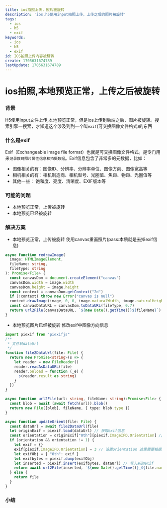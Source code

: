 ```yaml
---
title: ios拍照上传，照片被旋转
description: 'ios,h5使用input拍照上传，上传之后的照片被旋转'
tags:
  - ios
  - h5
  - exif
keywords:
  - ios
  - h5
  - exif
id: IOS拍照上传内容被翻转
create: 1705631674789
lastUpdate: 1705631674789
---
```


# ios拍照,本地预览正常，上传之后被旋转


### 背景
H5使用input文件上传,本地预览正常，但是ios上传到后端之后，图片被旋转。搜索引擎一搜索，才知道这个涉及到到一个叫`exif`(可交换图像文件格式)的东西


### 什么是exif
Exif（Exchangeable image file format）也就是可交换图像文件格式。是专门用来`记录数码照片属性信息和拍摄数据`。Exif信息包含了非常多的元数据，比如：
- 图像相关的有：图像ID、分辨率、分辨率单位、图像方向、图像宽高等
- 相机相关的有：相机制造商、相机型号、光圈值、焦距、物距、光圈值等
- 其他一些： 饱和度、亮度、清晰度、EXIF版本等

### 可能的问题
- 本地预览正常，上传被旋转
- 本地预览已经被旋转

### 解决方案
- 本地预览正常，上传被旋转
使用canvas重画照片(pass:本质就是去掉exif信息)
```typescript
async function redrawImage(
  image: HTMLImageElement,
  fileName: string,
  fileType: string
): Promise<File> {
  const canvasDom = document.createElement("canvas")
  canvasDom.width = image.width
  canvasDom.height = image.height
  const context = canvasDom.getContext("2d")
  if (!context) throw new Error("canvas is null")
  context.drawImage(image, 0, 0, image.naturalWidth, image.naturalHeight)
  const canvasDataURL = canvasDom.toDataURL(fileType, 0.7)
  return url2File(canvasDataURL, `${new Date().getTime()}${fileName}`)
}
```

- 本地预览图片已经被旋转
修改exif中图像方向信息
```typescript
import piexif from "piexifjs"
/**
 * 文件转dataUrl
 */
function file2DataUrl(file: File) {
  return new Promise<string>(s => {
    let reader = new FileReader()
    reader.readAsDataURL(file)
    reader.onload = function (_e) {
      s(reader.result as string)
    }
  })
}

async function url2File(url: string, fileName: string):Promise<File> {
  const blob = await (await fetch(url)).blob()
  return new File([blob], fileName, { type: blob.type })
}

async function updateOrient(file: File) {
  const dataUrl = await file2DataUrl(file)
  let originExif = piexif.load(dataUrl) // 获取exif信息
  const orientation = originExif["0th"][piexif.ImageIFD.Orientation] // orientation
  if (orientation && orientation != 1) {
    let exif = {}
    exif[piexif.ImageIFD.Orientation] = 3 // 设置orientation 这里需要根据实际情况将图片调整至你预期方向
    let exifObj = { "0th": exif }
    let exifbytes = piexif.dump(exifObj)
    let inserted = piexif.insert(exifbytes, dataUrl) // 写入新的exif
    return await url2File(inserted, `${new Date().getTime()}_${file.name}`)
  } else {
    return file
  }
}

```
### 小结

